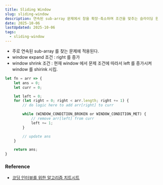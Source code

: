 ```yaml
---
title: Sliding Window
slug: sliding-window
description: 연속된 sub-array 문제에서 창을 확장·축소하며 조건을 맞추는 슬라이딩 윈도우 사고 흐름 정리
date: 2025-10-06
lastUpdated: 2025-10-06
tags:
  - sliding-window
---
```


* 주로 연속된 sub-array 를 찾는 문제에 적용된다.
* window expand 조건 : right 를 증가
* window shrink 조건 : 현재 window 에서 문제 조건에 따라서 left 를 증가시켜 window 를 shirink 시킴.

```typescript
let fn = arr => {
    let ans = 0;
    let curr = 0;

    let left = 0;
    for (let right = 0; right < arr.length; right += 1) {
        // do logic here to add arr[right] to curr

        while (WINDOW_CONDITION_BROKEN or WINDOW_CONDITION_MET) {
            // remove arr[left] from curr
            left += 1;
        }

        // update ans
    }

    return ans;
}
```

### Reference

- [코딩 인터뷰를 위한 알고리즘 치트시트](https://www.aladin.co.kr/shop/wproduct.aspx?ItemId=301923855&start=slayer)
